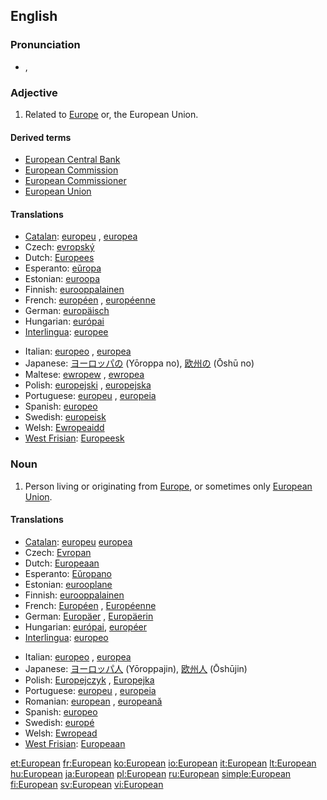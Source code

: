 {{wikipedia}}
==English==

===Pronunciation===
* {{IPA|/ˌjʊəɹ.əˈpiː.ən/}}, {{SAMPA|/%jU@r.@"pi:.@n/}}

===Adjective===
{{en-adj}}

# Related to [[Europe]] or, the European Union.

====Derived terms====
* [[European Central Bank]]
* [[European Commission]]
* [[European Commissioner]]
* [[European Union]]

====Translations====
{{trans-top|related to Europe or the European Union}}
* [[Catalan]]: [[europeu]] {{m}}, [[europea]] {{f}}
* Czech: [[evropský]] {{m}}
* Dutch: [[Europees]]
* Esperanto: [[eŭropa]]
* Estonian: [[euroopa]]
* Finnish: [[eurooppalainen]]
* French: [[européen]] {{m}}, [[européenne]] {{f}}
* German: [[europäisch]]
* Hungarian: [[európai]]
* [[Interlingua]]: [[europee]]
{{trans-mid}}
* Italian: [[europeo]] {{m}}, [[europea]] {{f}}
* Japanese: [[ヨーロッパ]]の (Yōroppa no), [[欧州]]の (Ōshū no)
* Maltese: [[ewropew]] {{m}}, [[ewropea]] {{f}}
* Polish: [[europejski]] {{m}}, [[europejska]] {{f}}
* Portuguese: [[europeu]] {{m}}, [[europeia]] {{f}}
* Spanish: [[europeo]]
* Swedish: [[europeisk]]
* Welsh: [[Ewropeaidd]]
* [[West Frisian]]: [[Europeesk]]
{{trans-bottom}}

===Noun===
{{en-noun}}

# Person living or originating from [[Europe]], or sometimes only [[European Union]].

====Translations====
{{trans-top|person}}
* [[Catalan]]: [[europeu]] {{m}} [[europea]] {{f}}
* Czech: [[Evropan]] {{m}}
* Dutch: [[Europeaan]]
* Esperanto: [[Eŭropano]]
* Estonian: [[eurooplane]]
* Finnish: [[eurooppalainen]]
* French: [[Européen]] {{m}}, [[Européenne]] {{f}}
* German: [[Europäer]] {{m}}, [[Europäerin]] {{f}}
* Hungarian: [[európai]], [[européer]]
* [[Interlingua]]: [[europeo]]
{{trans-mid}}
* Italian: [[europeo]] {{m}}, [[europea]] {{f}}
* Japanese: [[ヨーロッパ人]] (Yōroppajin), [[欧州人]] (Ōshūjin)
* Polish: [[Europejczyk]] {{m}}, [[Europejka]] {{f}}
* Portuguese: [[europeu]] {{m}}, [[europeia]] {{f}}
* Romanian: [[european]] {{m}}, [[europeană]] {{f}}
* Spanish: [[europeo]]
* Swedish: [[europé]] {{c}}
* Welsh: [[Ewropead]]
* [[West Frisian]]: [[Europeaan]]
{{trans-bottom}}

[[et:European]]
[[fr:European]]
[[ko:European]]
[[io:European]]
[[it:European]]
[[lt:European]]
[[hu:European]]
[[ja:European]]
[[pl:European]]
[[ru:European]]
[[simple:European]]
[[fi:European]]
[[sv:European]]
[[vi:European]]